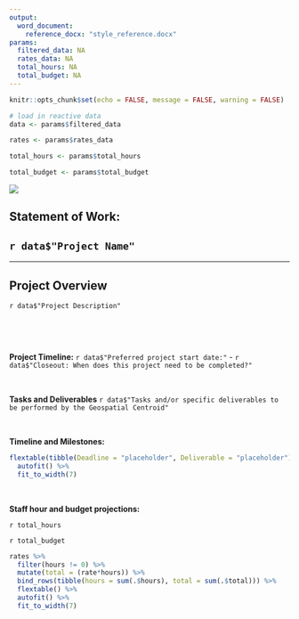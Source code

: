 ```yaml
---
output:
  word_document:
    reference_docx: "style_reference.docx"
params:
  filtered_data: NA
  rates_data: NA
  total_hours: NA
  total_budget: NA
---
```


```r
knitr::opts_chunk$set(echo = FALSE, message = FALSE, warning = FALSE)
```

```r
# load in reactive data
data <- params$filtered_data

rates <- params$rates_data

total_hours <- params$total_hours

total_budget <- params$total_budget
```

![](CSU-Signature.png)

## Statement of Work: 
## `r data$"Project Name"`

------------------------------------------------------------------------

## Project Overview

`r data$"Project Description"`

<br>

<br>

**Project Timeline:** `r data$"Preferred project start date:"` - `r data$"Closeout: When does this project need to be completed?"`

<br>

**Tasks and Deliverables**
<!-- should we ask users to input this information with bullet points in form? -->
`r data$"Tasks and/or specific deliverables to be performed by the Geospatial Centroid"`

<br>

**Timeline and Milestones:**

```r
flextable(tibble(Deadline = "placeholder", Deliverable = "placeholder")) %>% 
  autofit() %>% 
  fit_to_width(7)
```

<br>

**Staff hour and budget projections:** 

`r total_hours`

`r total_budget`

```r
rates %>% 
  filter(hours != 0) %>% 
  mutate(total = (rate*hours)) %>% 
  bind_rows(tibble(hours = sum(.$hours), total = sum(.$total))) %>% 
  flextable() %>% 
  autofit() %>% 
  fit_to_width(7)
```

<!-- Things missing from Virridy SOW -->

<!-- modes of collaboration -->
<!-- Total hours by deliverable -->
<!-- key staff -->
<!-- invoice schedule -->